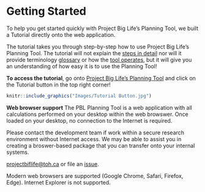 # Getting Started

To help you get started quickly with Project Big Life's Planning Tool, we built a Tutorial directly onto the web application.

The tutorial takes you through step-by-step how to use Project Big Life's Planning Tool. The tutorial will not explain the [steps in detail](#howto) nor will it provide terminology [glossary](#glossary) or how the [tool operates](#mport), but it will give you an understanding of how easy it is to use the Planning Tool! 

**To access the tutorial**, go onto [Project Big Life's Planning Tool](http://planning.projectbiglife.ca/) and click on the Tutorial button in the top right corner!

```r
knitr::include_graphics("Images/Tutorial Button.jpg")
```



**Web browser support**
The PBL Planning Tool is a web application with all calculations performed on your desktop within the web browswer. Once loaded on your desktop, no connection to the Internet is required. 

Please contact the development team if work within a secure research environment without Internet access. We may be able to assist you in creating a broswer-based package that you can transfer onto your internal systems.

[projectbiflife@toh.ca](mailto:projectbiglife.ca) or file an [issue](https://github.com/Big-Life-Lab/PBL-Planning-Tool-Guidance/issues).

Modern web browsers are supported (Google Chrome, Safari, Firefox, Edge). Internet Explorer is not supported.